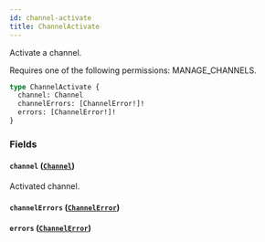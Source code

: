 ```yaml
---
id: channel-activate
title: ChannelActivate
---
```



Activate a channel. 

Requires one of the following permissions: MANAGE_CHANNELS.

```graphql
type ChannelActivate {
  channel: Channel
  channelErrors: [ChannelError!]!
  errors: [ChannelError!]!
}
```


### Fields

#### `channel` ([`Channel`](../../../developer/api-reference/objects/channel))

Activated channel.


#### `channelErrors` ([`ChannelError`](../../../developer/api-reference/objects/channel-error))




#### `errors` ([`ChannelError`](../../../developer/api-reference/objects/channel-error))






